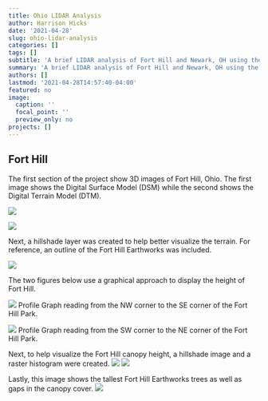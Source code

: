 ```yaml
---
title: Ohio LIDAR Analysis
author: Harrison Hicks
date: '2021-04-28'
slug: ohio-lidar-analysis
categories: []
tags: []
subtitle: 'A brief LIDAR analysis of Fort Hill and Newark, OH using the Qgis2threejs pluggin, DEM layers, and Hillshade styling., '
summary: 'A brief LIDAR analysis of Fort Hill and Newark, OH using the Qgis2threejs pluggin, DEM layers, and Hillshade styling.'
authors: []
lastmod: '2021-04-28T14:57:40-04:00'
featured: no
image:
  caption: ''
  focal_point: ''
  preview_only: no
projects: []
---
```


## Fort Hill

The first section of the project show 3D images of Fort Hill, Ohio. The first image shows the Digital Surface Model (DSM) while the second shows the Digital Terrain Model (DTM).

![](Screen Shot 2021-04-28 at 2.55.40 PM copy.png)

![](Screen Shot 2021-04-28 at 2.55.26 PM copy.png)

Next, a hillshade layer was created to help better visualize the terrain. For reference, an outline of the Fort Hill Earthworks was included.

![](Fort Hill Hillshade copy.jpg)

The two figures below use a graphical approach to display the height of Fort Hill. 

![](ProfileGraphNWSE2 copy.png)
Profile Graph reading from the NW corner to the SE corner of the Fort Hill Park.

![](ProfileGraphSWNE copy.png)
Profile Graph reading from the SW corner to the NE corner of the Fort Hill Park.

Next, to help visualize the Fort Hill canopy height, a hillshade image and a raster histogram were created.
![](Fort Hill Trees copy.jpg)
![](CanopyHisto copy.jpg)

Lastly, this image shows the tallest Fort Hill Earthworks trees as well as gaps in the canopy cover.
![](Fort Hill Trees copy.jpg)


